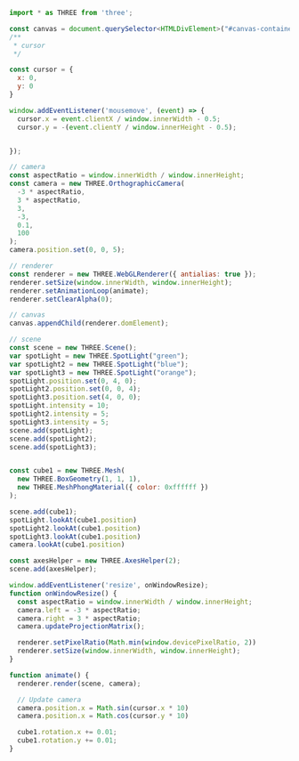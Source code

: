 
<Layout title="Cameras - Learning Three.js">
  <div class="h-screen py-10 md:py-20">
    <Example6 title="Cameras" description="Ortographic Camera and Basic Cursor Movement" />
  </div>
  <div class="h-screen overflow-y-scroll rounded-2xl my-10 md:my-20 container max-w-7xl place-self-center">

```javascript
import * as THREE from 'three';

const canvas = document.querySelector<HTMLDivElement>("#canvas-container")!;
/**
 * cursor
 */

const cursor = {
  x: 0,
  y: 0
}

window.addEventListener('mousemove', (event) => {
  cursor.x = event.clientX / window.innerWidth - 0.5;
  cursor.y = -(event.clientY / window.innerHeight - 0.5);


});

// camera
const aspectRatio = window.innerWidth / window.innerHeight;
const camera = new THREE.OrthographicCamera(
  -3 * aspectRatio,
  3 * aspectRatio,
  3,
  -3,
  0.1,
  100
);
camera.position.set(0, 0, 5);

// renderer
const renderer = new THREE.WebGLRenderer({ antialias: true });
renderer.setSize(window.innerWidth, window.innerHeight);
renderer.setAnimationLoop(animate);
renderer.setClearAlpha(0);

// canvas
canvas.appendChild(renderer.domElement);

// scene
const scene = new THREE.Scene();
var spotLight = new THREE.SpotLight("green");
var spotLight2 = new THREE.SpotLight("blue");
var spotLight3 = new THREE.SpotLight("orange");
spotLight.position.set(0, 4, 0);
spotLight2.position.set(0, 0, 4);
spotLight3.position.set(4, 0, 0);
spotLight.intensity = 10;
spotLight2.intensity = 5;
spotLight3.intensity = 5;
scene.add(spotLight);
scene.add(spotLight2);
scene.add(spotLight3);


const cube1 = new THREE.Mesh(
  new THREE.BoxGeometry(1, 1, 1),
  new THREE.MeshPhongMaterial({ color: 0xffffff })
);

scene.add(cube1);
spotLight.lookAt(cube1.position)
spotLight2.lookAt(cube1.position)
spotLight3.lookAt(cube1.position)
camera.lookAt(cube1.position)

const axesHelper = new THREE.AxesHelper(2);
scene.add(axesHelper);

window.addEventListener('resize', onWindowResize);
function onWindowResize() {
  const aspectRatio = window.innerWidth / window.innerHeight;
  camera.left = -3 * aspectRatio;
  camera.right = 3 * aspectRatio;
  camera.updateProjectionMatrix();

  renderer.setPixelRatio(Math.min(window.devicePixelRatio, 2))
  renderer.setSize(window.innerWidth, window.innerHeight);
}

function animate() {
  renderer.render(scene, camera);

  // Update camera
  camera.position.x = Math.sin(cursor.x * 10)
  camera.position.x = Math.cos(cursor.y * 10)

  cube1.rotation.x += 0.01;
  cube1.rotation.y += 0.01;
}
```

  </div>

</Layout>
